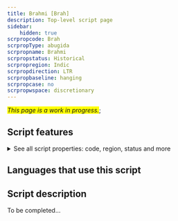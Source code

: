 ```yaml
---
title: Brahmi [Brah]
description: Top-level script page
sidebar:
    hidden: true
scrpropcode: Brah
scrpropType: abugida
scrpropname: Brahmi
scrpropstatus: Historical
scrpropregion: Indic
scrpropdirection: LTR
scrpropbaseline: hanging
scrpropcase: no
scrpropwspace: discretionary
---
```


<span style='background-color:yellow'>_This page is a work in progress._</span>;


## Script features

<details>
<summary> See all script properties: code, region, status and more</summary>
<ScriptInfo />
</details>

## Languages that use this script

<WsList script='Brah' wsMax='5' />

## Script description

To be completed...

